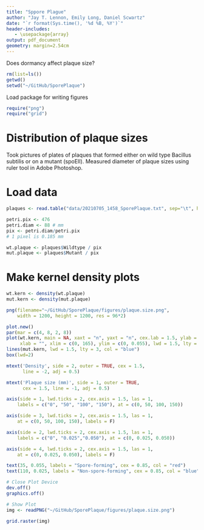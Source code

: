 ```yaml
---
title: "Sppore Plague"
author: "Jay T. Lennon, Emily Long, Daniel Scwartz"
date: "`r format(Sys.time(), '%d %B, %Y')`"
header-includes:
   - \usepackage{array}
output: pdf_document
geometry: margin=2.54cm
---
```


Does dormancy affect plaque size?

```r
rm(list=ls())
getwd()
setwd("~/GitHub/SporePlaque")
```

Load package for writing figures
```r
require("png")
require("grid")
```

# Distribution of plaque sizes
Took pictures of plates of plaques that formed either on wild type Bacillus subtilis or on a mutant (spoEII). Measured diameter of plaque sizes using ruler tool in Adobe Photoshop. 

# Load data
```r
plaques <- read.table("data/20210705_1458_SporePlaque.txt", sep="\t", header=TRUE)

petri.pix <- 476
petri.diam <- 88 # mm 
pix <- petri.diam/petri.pix
# 1 pixel is 0.185 mm

wt.plaque <- plaques$Wildtype / pix
mut.plaque <- plaques$Mutant / pix
```

# Make kernel density plots
```r
wt.kern <- density(wt.plaque) 
mut.kern <- density(mut.plaque) 

png(filename="~/GitHub/SporePlaque/figures/plaque.size.png",
    width = 1200, height = 1200, res = 96*2)

plot.new()
par(mar = c(4, 8, 2, 8))
plot(wt.kern, main = NA, xaxt = "n", yaxt = "n", cex.lab = 1.5, ylab = "",
     xlab = "", xlim = c(0, 165), ylim = c(0, 0.055), lwd = 1.5, lty = 3, col = "red")
lines(mut.kern, lwd = 1.5, lty = 3, col = "blue")
box(lwd=2)

mtext('Density', side = 2, outer = TRUE, cex = 1.5, 
      line = -2, adj = 0.5)

mtext('Plaque size (mm)', side = 1, outer = TRUE, 
      cex = 1.5, line = -1, adj = 0.5)

axis(side = 1, lwd.ticks = 2, cex.axis = 1.5, las = 1,
    labels = c("0", "50", "100", "150"), at = c(0, 50, 100, 150))

axis(side = 3, lwd.ticks = 2, cex.axis = 1.5, las = 1,
    at = c(0, 50, 100, 150), labels = F)

axis(side = 2, lwd.ticks = 2, cex.axis = 1.5, las = 1,
    labels = c("0", "0.025","0.050"), at = c(0, 0.025, 0.050))

axis(side = 4, lwd.ticks = 2, cex.axis = 1.5, las = 1,
    at = c(0, 0.025, 0.050), labels = F)

text(35, 0.055, labels = "Spore-forming", cex = 0.85, col = "red")
text(110, 0.025, labels = "Non-spore-forming", cex = 0.85, col = "blue")

# Close Plot Device
dev.off()
graphics.off()

# Show Plot
img <- readPNG("~/GitHub/SporePlaque/figures/plaque.size.png")

grid.raster(img)
```
